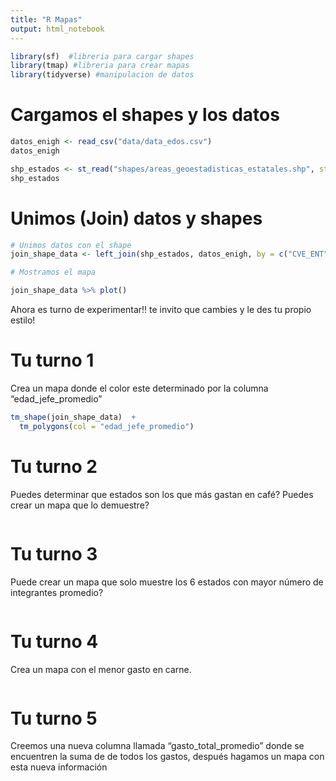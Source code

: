 ```yaml
---
title: "R Mapas"
output: html_notebook
---
```



```r
library(sf)  #libreria para cargar shapes
library(tmap) #libreria para crear mapas
library(tidyverse) #manipulacion de datos
```

# Cargamos el shapes y los datos 


```r

datos_enigh <- read_csv("data/data_edos.csv")
datos_enigh
```

```r
shp_estados <- st_read("shapes/areas_geoestadisticas_estatales.shp", stringsAsFactors = F)
shp_estados

```

# Unimos (Join) datos y shapes

```r
# Unimos datos con el shape
join_shape_data <- left_join(shp_estados, datos_enigh, by = c("CVE_ENT" = "estado")) 

# Mostramos el mapa

join_shape_data %>% plot() 
```


Ahora es turno de experimentar!! te invito que cambies y le des tu propio estilo!



# Tu turno 1

Crea un mapa donde el color este determinado por la columna "edad_jefe_promedio"

```r

tm_shape(join_shape_data)  +
  tm_polygons(col = "edad_jefe_promedio")
```

# Tu turno 2

Puedes determinar que estados son los que más gastan en café?
Puedes crear un mapa que lo demuestre?

```r

```

# Tu turno 3

Puede crear un mapa que solo muestre los 6 estados con mayor número de integrantes promedio?

```r

```

# Tu turno 4

Crea un mapa con el menor gasto en carne.

```r

```


# Tu turno 5

Creemos una nueva columna llamada "gasto_total_promedio" donde se encuentren la suma de de todos los gastos, 
después hagamos un mapa con esta nueva información

```r

```

